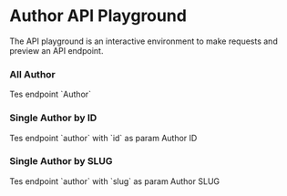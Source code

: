 
# Author API Playground

The API playground is an interactive environment to make requests and preview an API endpoint.

### All Author

<ApiPlayground method='GET' endpoint='author'>
  Tes endpoint `Author`
</ApiPlayground>

### Single Author by ID

<ApiPlayground method='GET' endpoint='author' param={true} paramName='id'>
  Tes endpoint `author` with `id` as param
  <Param name='id' type='number'>
    Author ID
  </Param>
</ApiPlayground>

### Single Author by SLUG

<ApiPlayground method='GET' endpoint='author' param={true} paramName='slug'>
  Tes endpoint `author` with `slug` as param
  <Param name='slug' type='string'>
    Author SLUG
  </Param>
</ApiPlayground>
